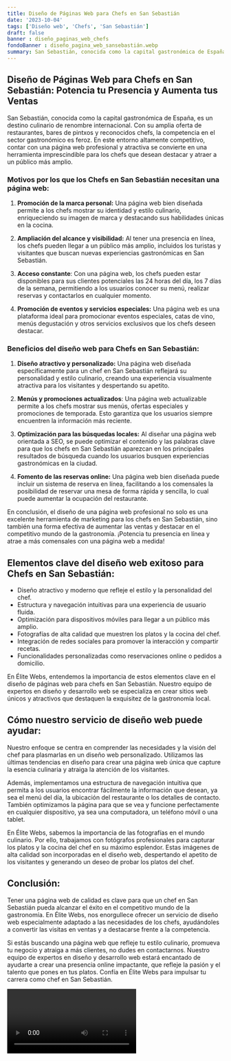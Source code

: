 ```yaml
---
title: Diseño de Páginas Web para Chefs en San Sebastián
date: '2023-10-04'
tags: ['Diseño web', 'Chefs', 'San Sebastián']
draft: false
banner : diseño_paginas_web_chefs
fondoBanner : diseño_pagina_web_sansebastián.webp
summary: San Sebastián, conocida como la capital gastronómica de España, es un destino culinario de renombre internacional. Con su amplia oferta de restaurantes, bares de pintxos y reconocidos chefs, la competencia en el sector gastronómico es feroz. En este entorno altamente competitivo, contar con una página web profesional y atractiva se convierte en una herramienta imprescindible para los chefs que desean destacar y atraer a un público más amplio.
---
```


## Diseño de Páginas Web para Chefs en San Sebastián: Potencia tu Presencia y Aumenta tus Ventas

San Sebastián, conocida como la capital gastronómica de España, es un destino culinario de renombre internacional. Con su amplia oferta de restaurantes, bares de pintxos y reconocidos chefs, la competencia en el sector gastronómico es feroz. En este entorno altamente competitivo, contar con una página web profesional y atractiva se convierte en una herramienta imprescindible para los chefs que desean destacar y atraer a un público más amplio.

### Motivos por los que los Chefs en San Sebastián necesitan una página web:

1. **Promoción de la marca personal:** Una página web bien diseñada permite a los chefs mostrar su identidad y estilo culinario, enriqueciendo su imagen de marca y destacando sus habilidades únicas en la cocina.

2. **Ampliación del alcance y visibilidad:** Al tener una presencia en línea, los chefs pueden llegar a un público más amplio, incluidos los turistas y visitantes que buscan nuevas experiencias gastronómicas en San Sebastián.

3. **Acceso constante**: Con una página web, los chefs pueden estar disponibles para sus clientes potenciales las 24 horas del día, los 7 días de la semana, permitiendo a los usuarios conocer su menú, realizar reservas y contactarlos en cualquier momento.

4. **Promoción de eventos y servicios especiales:** Una página web es una plataforma ideal para promocionar eventos especiales, catas de vino, menús degustación y otros servicios exclusivos que los chefs deseen destacar.

### Beneficios del diseño web para Chefs en San Sebastián:

1. **Diseño atractivo y personalizado:** Una página web diseñada específicamente para un chef en San Sebastián reflejará su personalidad y estilo culinario, creando una experiencia visualmente atractiva para los visitantes y despertando su apetito.

2. **Menús y promociones actualizados**: Una página web actualizable permite a los chefs mostrar sus menús, ofertas especiales y promociones de temporada. Esto garantiza que los usuarios siempre encuentren la información más reciente.

3. **Optimización para las búsquedas locales:** Al diseñar una página web orientada a SEO, se puede optimizar el contenido y las palabras clave para que los chefs en San Sebastián aparezcan en los principales resultados de búsqueda cuando los usuarios busquen experiencias gastronómicas en la ciudad.

4. **Fomento de las reservas online:** Una página web bien diseñada puede incluir un sistema de reserva en línea, facilitando a los comensales la posibilidad de reservar una mesa de forma rápida y sencilla, lo cual puede aumentar la ocupación del restaurante.

En conclusión, el diseño de una página web profesional no solo es una excelente herramienta de marketing para los chefs en San Sebastián, sino también una forma efectiva de aumentar las ventas y destacar en el competitivo mundo de la gastronomía. ¡Potencia tu presencia en línea y atrae a más comensales con una página web a medida!

<GifSeo />

<Cta />

## Elementos clave del diseño web exitoso para Chefs en San Sebastián:

- Diseño atractivo y moderno que refleje el estilo y la personalidad del chef.
- Estructura y navegación intuitivas para una experiencia de usuario fluida.
- Optimización para dispositivos móviles para llegar a un público más amplio.
- Fotografías de alta calidad que muestren los platos y la cocina del chef.
- Integración de redes sociales para promover la interacción y compartir recetas.
- Funcionalidades personalizadas como reservaciones online o pedidos a domicilio.

En Élite Webs, entendemos la importancia de estos elementos clave en el diseño de páginas web para chefs en San Sebastián. Nuestro equipo de expertos en diseño y desarrollo web se especializa en crear sitios web únicos y atractivos que destaquen la exquisitez de la gastronomía local.

## Cómo nuestro servicio de diseño web puede ayudar:

Nuestro enfoque se centra en comprender las necesidades y la visión del chef para plasmarlas en un diseño web personalizado. Utilizamos las últimas tendencias en diseño para crear una página web única que capture la esencia culinaria y atraiga la atención de los visitantes.

Además, implementamos una estructura de navegación intuitiva que permita a los usuarios encontrar fácilmente la información que desean, ya sea el menú del día, la ubicación del restaurante o los detalles de contacto. También optimizamos la página para que se vea y funcione perfectamente en cualquier dispositivo, ya sea una computadora, un teléfono móvil o una tablet.

En Élite Webs, sabemos la importancia de las fotografías en el mundo culinario. Por ello, trabajamos con fotógrafos profesionales para capturar los platos y la cocina del chef en su máximo esplendor. Estas imágenes de alta calidad son incorporadas en el diseño web, despertando el apetito de los visitantes y generando un deseo de probar los platos del chef.

## Conclusión:

Tener una página web de calidad es clave para que un chef en San Sebastián pueda alcanzar el éxito en el competitivo mundo de la gastronomía. En Élite Webs, nos enorgullece ofrecer un servicio de diseño web especialmente adaptado a las necesidades de los chefs, ayudándoles a convertir las visitas en ventas y a destacarse frente a la competencia.

Si estás buscando una página web que refleje tu estilo culinario, promueva tu negocio y atraiga a más clientes, no dudes en contactarnos. Nuestro equipo de expertos en diseño y desarrollo web estará encantado de ayudarte a crear una presencia online impactante, que refleje la pasión y el talento que pones en tus platos. Confía en Élite Webs para impulsar tu carrera como chef en San Sebastián.

<Video />

<CtaBot job='Chefs' city='San Sebastián'/>

<Gmaps query='San Sebastián+españa+maps' />